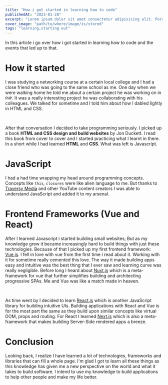 ```yaml
---
title: "How i got started in learning how to code"
publishedAt: "2023-01-28"
excerpt: "Lorem ipsum dolor sit amet consectetur adipisicing elit. Porro optio molestiae ipsam voluptatibus quod cupiditate obcaecati enim nobis accusamus aliquam consectetur eaque minima nam iste repudiandae, odit assumenda adipisci. Praesentium."
cover_image: "path/to/where/image/is/stored"
tags: "learning,starting out"
---
```


In this article i go over how i got started in learning how to code
and the events that led up to that.

<h1 className="font-bold text-2xl text-new-100">How it started</h1>

I was studying a networking course at a certain local college and I had a close friend who was going to the same school as me. One day when we were walking home he told me about a certain project he was working on in `PHP`. It was a really interesting project he was collaborating with his colleagues. We talked for sometime and I told him about how I dabled lightly in HTML and CSS.

<br>

After that conversation I decided to take programming seriously. I picked up a book <strong>HTML and CSS design and build websites</strong> by Jon Duckett. I read this book from cover to cover and I started practicing what I learnt in there. In a short while I had learned <strong>HTML</strong> and <strong>CSS</strong>. What was left is Javascript.

<h1 className="font-bold text-2xl text-new-100">JavaScript</h1>

I had a had time wrapping my head around programming concepts. Concepts like `this`, `closures` were like alien language to me. But thanks to <a href="https://youtube.com/traversymedia">Traversy Media</a> and other YouTube content creators I was able to understand JavaScript and added it to my arsenal.

<h1 className="font-bold text-2xl text-new-100">
  Frontend Frameworks (Vue and React)
</h1>

After I learned Javascript i started building small websites; But as my knowledge grew it became increasingly hard to build things with just these technologies. Because of that I picked up my first frontend framework: <a className="text-blue-600 font-semibold" href="https://vuejs.org">Vue.js</a>. I fell in love with vue from the first time i read about it. Working with it for sometime really cemented this love. The way it made building apps easy and intuitive was the best thing that I ever saw and learning curve was really negligible. Before long I heard about <a className="text-blue-600 font-semibold" href="https://nuxtjs.org">Nuxt.js</a> which is a meta-framework for vue that further simplifies building and architecting progressive SPAs. Me and Vue was like a match made in heaven.

<br>

As time went by I decided to learn <a className="text-blue-600 font-semibold" href="https://reactjs.org">React.js</a> which is another JavaScript library for building intuitive UIs. Building applications with React and Vue is for the most part the same as they build upon similar concepts like virtual DOM, props and routing. For React I learned <a className="text-blue-600 font-semibold" href="https://nextjs.org">Next.js</a> which is also a meta-framework that makes building Server-Side rendered apps a breeze.

<h1 className="font-bold text-2xl text-new-100">Conclusion</h1>

Looking back, I realize I have learned a lot of technologies, frameworks and libraries that can fill a whole page. I'm glad I got to learn all these things as this knowledge has given me a new perspective on the world and what it takes to build software. I intend to use my knowledge to build applications to help other people and make my life better.
